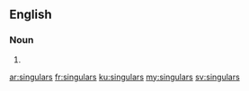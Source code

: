 ==English==

===Noun===
{{head|en|plural}}

# {{plural of|singular|lang=en|nocat=1}}

[[ar:singulars]]
[[fr:singulars]]
[[ku:singulars]]
[[my:singulars]]
[[sv:singulars]]
